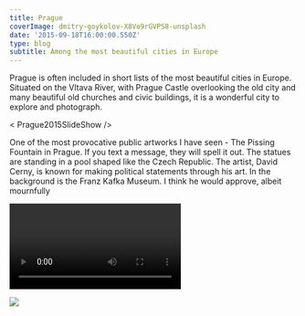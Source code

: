 ---
title: Prague
coverImage: dmitry-goykolov-X8Vo9rGVPS8-unsplash
date: '2015-09-18T16:00:00.550Z'
type: blog
subtitle: Among the most beautiful cities in Europe
---

Prague is often included in short lists of the most beautiful cities in Europe. Situated on the Vltava River, with Prague Castle overlooking the old city and many beautiful old churches and civic buildings, it is a wonderful city to explore and photograph.

< Prague2015SlideShow />

One of the most provocative public artworks I have seen - The Pissing Fountain in Prague. If you text a message, they will spell it out. 
The statues are standing in a pool shaped like the Czech Republic. The artist, David Cerny, is known for making political statements through his art.
In the background is the Franz Kafka Museum. I think he would approve, albeit mournfully

<Video
    videoSrcURL="https://www.youtube.com/embed/6caUeB3vo2s"
    videoTitle="Pissing Fountain - Prague"
 />

 <Image src="PissingFountainPrague"  />


